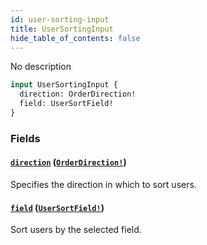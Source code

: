 ```yaml
---
id: user-sorting-input
title: UserSortingInput
hide_table_of_contents: false
---
```


No description

```graphql
input UserSortingInput {
  direction: OrderDirection!
  field: UserSortField!
}
```

### Fields

#### [`direction`](#) ([`OrderDirection!`](../../../developer/api-reference/enums/order-direction))

Specifies the direction in which to sort users.

#### [`field`](#) ([`UserSortField!`](../../../developer/api-reference/enums/user-sort-field))

Sort users by the selected field.

